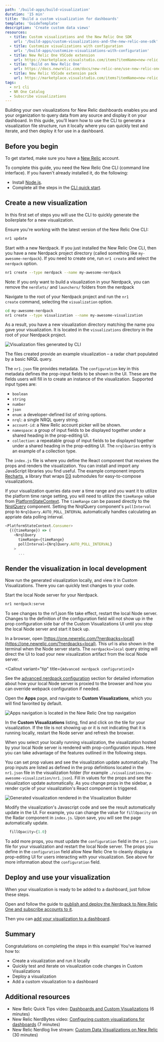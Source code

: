```yaml
---
path: '/build-apps/build-visualization'
duration: '15 min'
title: 'Build a custom visualization for dashboards'
template: 'GuideTemplate'
description: 'Create custom data views'
resources:
  - title: Custom visualizations and the New Relic One SDK
    url: '/build-apps/custom-visualizations-and-the-new-relic-one-sdk'
  - title: Customize visualizations with configuration
    url: '/build-apps/customize-visualizations-with-configuration'
  - title: New Relic One VSCode extension
    url: https://marketplace.visualstudio.com/items?itemName=new-relic.nr1
  - title: 'Build on New Relic One'
    url: https://docs.newrelic.com/docs/new-relic-one/use-new-relic-one/build-new-relic-one/new-relic-one-build-your-own-custom-new-relic-one-application
  - title: New Relic VSCode extension pack
    url: https://marketplace.visualstudio.com/items?itemName=new-relic.new-relic-extension-pack
tags:
  - nr1 cli
  - NR One Catalog
  - Subscribe visualizations
---
```


<Intro>

Building your own visualizations for New Relic dashboards enables you and your organization to query data from any source and display it on your dashboard. In this guide, you'll learn how to use the CLI to generate a visualization file structure, run it locally where you can quickly test and iterate, and then deploy it for use in a dashboard.

</Intro>

## Before you begin

To get started, make sure you have a [New Relic](https://newrelic.com/signup?utm_source=developer-site) account.

To complete this guide, you need the New Relic One CLI (command line interface). If you haven't already installed it, do the following:

- Install [Node.js](https://nodejs.org/en/download/).
- Complete all the steps in the [CLI quick start](https://one.newrelic.com/launcher/developer-center.launcher?pane=eyJuZXJkbGV0SWQiOiJkZXZlbG9wZXItY2VudGVyLmRldmVsb3Blci1jZW50ZXIifQ==).

## Create a new visualization

In this first set of steps you will use the CLI to quickly generate the boilerplate for a new visualization.

<Steps>

  <Step>

Ensure you're working with the latest version of the New Relic One CLI:

```bash
nr1 update
```

  </Step>

  <Step>

Start with a new Nerdpack. If you just installed the New Relic One CLI, then you have a new Nerdpack project directory (called something like `my-awesome-nerdpack`). If you need to create one, run `nr1 create` and select the `nerdpack` option.

```bash
nr1 create --type nerdpack --name my-awesome-nerdpack
```

<Callout variant="tip">

Note: If you only want to build a visualization in your Nerdpack, you can remove the `nerdlets/` and `launchers/` folders from the nerdpack

</Callout>

  </Step>

  <Step>

Navigate to the root of your Nerdpack project and run the `nr1 create` command, selecting the `visualization` option.

```bash
cd my-awesome-nerdpack
nr1 create --type visualization --name my-awesome-visualization
```

As a result, you have a new visualization directory matching the name you gave your visualization. It is located in the `visualizations` directory in the root of your Nerdpack project.

<img
  src="../../images/build-an-app/visualization-boilerplate-files.png"
  alt="Visualization files generated by CLI"
/>

The files created provide an example visualization – a radar chart populated by a basic NRQL query.

The `nr1.json` file provides metadata. The `configuration` key in this metadata defines the prop-input fields to be shown in the UI. These are the fields users will fill in to create an instance of the visualization. Supported input types are:

- `boolean`
- `string`
- `number`
- `json`
- `enum`: a developer-defined list of string options.
- `nrql`: a single NRQL query string.
- `account-id`: a New Relic account picker will be shown.
- `namespace`: a group of input fields to be displayed together under a shared heading in the prop-editing UI.
- `collection`: a repeatable group of input fields to be displayed together under a shared heading in the prop-editing UI. The `nrqlQueries` entry is an example of a collection type.

The `index.js` file is where you define the React component that receives the props and renders the visualization. You can install and import any JavaScript libraries you find useful. The example component imports [Recharts](https://recharts.org), a library that wraps [D3](https://d3js.org) submodules for easy-to-compose visualizations.

If your visualization queries data over a time range and you want it to utilize the platform time range setting, you will need to utilize the `timeRange` value from [PlatformStateContext](/components/platform-state-context). The `timeRange` can be passed directly to the [NrqlQuery](/components/nrql-query) component. Setting the NrqlQuery component's `pollInterval` prop to `NrqlQuery.AUTO_POLL_INTERVAL` automatically handles calculating an appriate data polling interval.

```js
<PlatformStateContext.Consumer>
  {({timeRange}) => (
    <NrqlQuery
      timeRange={timeRange}
      pollInterval={NrqlQuery.AUTO_POLL_INTERVAL}
    >
      ...
```

  </Step>

</Steps>

## Render the visualization in local development

Now run the generated visualization locally, and view it in Custom Visualizations. There you can quickly test changes to your code.

<Steps>
  <Step>

Start the local Node server for your Nerdpack.

```bash
nr1 nerdpack:serve
```

<Callout variant="important">

To see changes to the nr1.json file take effect, restart the local Node server. Changes to the definition of the configuration field will not show up in the prop configuration side bar of the Custom Visualizations UI until you stop the local Node server and start it back up.

</Callout>

  </Step>

  <Step>

In a browser, open [https://one.newrelic.com/?nerdpacks=local](https://one.newrelic.com/?nerdpacks=local). This url is also shown in the terminal when the Node server starts. The `nerdpacks=local` query string will direct the UI to load your new visualization artifact from the local Node server.

<Callout variant="tip" title={`Advanced nerdpack configuration`}>

See the [advanced nerdpack
configuration](/build-apps/build-hello-world-app/#advance-configurations)
section for detailed information about how your local Node server is proxied
to the browser and how you can override webpack configuration if needed.

</Callout>

  </Step>

  <Step>

Open the **Apps** page, and navigate to **Custom Visualizations**, which you will find favorited by default.

<img
  src="../../images/build-an-app/visualization-apps-navigation.png"
  alt="Apps navigation is located in the New Relic One top navigation"
/>

  </Step>

  <Step>

In the **Custom Visualizations** listing, find and click on the tile for your visualization. If the tile is not showing up or it is not indicating that it is running locally, restart the Node server and refresh the browser.

When you select your locally running visualization, the visualization hosted by your local Node server is rendered with prop-configuration inputs. Here you can take advantage of the features outlined in the following steps.

  </Step>

  <Step>

You can set prop values and see the visualization update automatically. The prop inputs are listed as defined in the prop definitions located in the `nr1.json` file in the visualization folder (for example `./visualizations/my-awesome-visualization/nr1.json`). Fill in values for the props and see the visualization update automatically. As you change props in the sidebar, a render cycle of your visualization's React component is triggered.

<img
  src="../../images/build-an-app/visualization-builder-props.png"
  alt="Generated visualization rendered in the Visualization Builder"
/>

  </Step>

  <Step>

Modify the visualization's Javascript code and see the result automatically update in the UI. For example, you can change the value for `fillOpacity` on the Radar component in `index.js`. Upon save, you will see the page automatically update.

```js fileName=visualizations/your-visualization/index.js
  fillOpacity={1.0}
```

  </Step>

  <Step>

To add more props, you must update the `configuration` field in the `nr1.json` file for your visualization and restart the local Node server. The props you define in the `configuration` field allow New Relic One to cleanly display a prop-editing UI for users interacting with your visualization. See above for more information about the `configuration` field.

  </Step>

</Steps>

## Deploy and use your visualization

When your visualization is ready to be added to a dashboard, just follow these steps.

<Steps>

  <Step>

Open and follow the guide to [publish and deploy the Nerdpack to New Relic One and subscribe accounts to it](/build-apps/publish-deploy).

  </Step>

  <Step>

Then you can [add your visualization to a dashboard](https://docs.newrelic.com/docs/query-your-data/explore-query-data/dashboards/add-custom-visualizations-your-dashboards).

  </Step>

</Steps>

## Summary

Congratulations on completing the steps in this example! You've learned how to:

- Create a visualization and run it locally
- Quickly test and iterate on visualization code changes in Custom Visualizations
- Deploy a visualization
- Add a custom visualization to a dashboard

## Additional resources

- New Relic Quick Tips video: [Dashboards and Custom Visualizations](https://www.youtube.com/watch?v=_F61mxtKfGA) (6 minutes)
- New Relic NerdBytes video: [Configuring custom visualizations for dashboards](https://www.youtube.com/watch?v=sFpG_iG7Xa8) (7 minutes)
- New Relic Nerdlog live stream: [Custom Data Visualizations on New Relic](https://www.youtube.com/watch?v=HuR0EdHGz24) (30 minutes)
